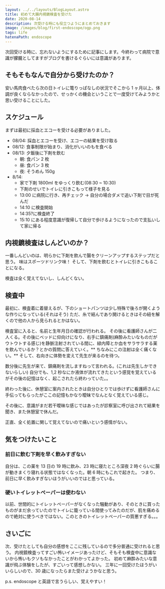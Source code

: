 ```yaml
---
layout: ../../layouts/BlogLayout.astro
title: 初めて大腸内視鏡検査を受けた
date: 2020-08-14
description: 次受ける時にも役立つようにまとめておきます
image: /images/blog/first-endoscope/ogp.png
tags: life
hatenaPath: endoscope
---
```



次回受ける時に、忘れないようにするために記事にします。今終わって病院で意識が朦朧としてますがブログを書けるぐらいには意識があります。

## そもそもなんで自分から受けたのか？

安い馬肉食べたら次の日トイレに篭りっぱなしの状況でそこから 1 ヶ月以上、体調が良くならなかったので、せっかくの機会ということで一度受けてみようかと思い受けることにした。

## スケジュール

まずは最初に採血とエコーを受ける必要がありました。

- 08/04: 採血とエコーを受け、エコーの結果を受け取る
- 08/12: 食事制限が始まり、消化がいいのもを食べる
- 08/13: 夕飯後に下剤を飲む
  - 朝: 食パン 2 枚
  - 昼: 食パン 3 枚
  - 夜: そうめん 150g
- 8/14:
  - 家で下剤 1800ml をゆっくり飲む(08:30 ~ 10:30)
  - 下剤のせいでトイレに引きこもって様子を見る
  - 13:00 に病院に行き、再チェック -> 自分の場合ダメで追い下剤で目が死んだ
  - 14:10 に検査開始
  - 14:35?に検査終了
  - 15:10 にある程度意識が復帰して自分で歩けるようになったので支払いして家に帰る

## 内視鏡検査はしんどいのか？

一番しんどいのは、明らかに下剤を飲んで腸をクリーンアップするステップだと思う。 味はスポーツドリンク味！
そして、下剤を飲むとトイレに引きこもることになる。

<TwitterCard id="1294055771810885634" height={500} />

検査は全く覚えてないし、しんどくない。

## 検査中

最初に、検査着に着替えるが、下のショートパンツは少し特殊で後ろが開くような作りになっている(それはそう) ただ、糸で結んであり開けるときはその紐を解くので他の人から見られるとかはない。

検査室に入ると、名前と生年月日の確認が行われる。 その後に看護師さんが二人くる。その後にベッドに仰向けになり、右手に鎮痛剤(麻酔みたいなものだがウトウトする感じ)を静脈注射されている間に、緑内障とか血をサラサラする薬を飲んでいるか？とかの質問に答えていく。** ちなみにこの注射は全く痛くない。** そして、右向きに体勢を変えて先生が来るのを待つ。

数分後に先生が来て、鎮痛剤を流しますねって言われる。(これは先生しかできないらしい) 自分でも、1,2 秒なにか液体が流れてきたという感覚を覚えているがその後の記憶はなく、起こされたら終わっていた。。

<TwitterCard id="1294146356462813185" height={300} />

終わった後に、休憩室に案内されたときは自分ひとりでは歩けずに看護師さんに手伝ってもらったがここの記憶もかなり曖昧でなんとなく覚えている感じ。

その後に、意識がまだ若干曖昧な感じではあったが診察室に呼び出されて結果を聞き、また休憩室で休んだ。

正直、全く処置に関して覚えてないので痛いという感情がない。

## 気をつけたいこと

### 前日に飲む下剤を早く飲みすぎない

自分は、この薬を 13 日の 19 時に飲み、23 時に寝たところ深夜 2 時ぐらいに腸が動きまくり寝れる状態ではなくなった。朝 6 時にもこれで起きた。
つまり、前日に早く飲みすぎないほうがいいのではと思っている。

### 硬いトイレットペーパーは使わない

以前、世間的にトイレットペーパーがなくなった騒動があり、そのときに買ったものがまだ余っていたのでトイレに籠っている間使ってみたのだが、肌を痛めるので絶対に使うべきではない。このときのトイレットペーパーの質悪すぎる。。。

## さいごに

次、受けたとしても自分の感想をここに残しているので多分普通に受けれると思う。
内視鏡検査ってすごい怖いイメージあったけど、そもそも検査中に意識ないから怖いもクソもなかったことがわかってよかった。
初めて麻酔みたいな意識が飛ぶ体験をしたが、すごいって感想しかない。
三年に一回受けたほうがいいらしいので、30 歳になったらまた受けようかなと思う。

p.s. endoscope と英語で言うらしい、覚えやすい！
